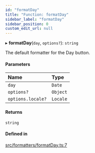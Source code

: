 ```yaml
---
id: "formatDay"
title: "Function: formatDay"
sidebar_label: "formatDay"
sidebar_position: 0
custom_edit_url: null
---
```


▸ **formatDay**(`day`, `options?`): `string`

The default formatter for the Day button.

#### Parameters

| Name | Type |
| :------ | :------ |
| `day` | `Date` |
| `options?` | `Object` |
| `options.locale?` | `Locale` |

#### Returns

`string`

#### Defined in

[src/formatters/formatDay.ts:7](https://github.com/gpbl/react-day-picker/blob/cd80be68f/src/formatters/formatDay.ts#L7)
